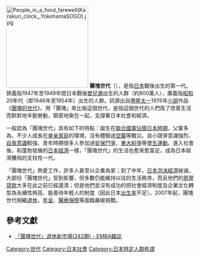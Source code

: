 {{Expand|time=2014-06-19T17:20:57+00:00}} 
[[File:People_in_a_fond_farewell(Karakuri_clock,_YokohamaSOGO).jpg|220px]]
'''團塊世代'''（{{jpn|j=団塊の世代|hg=だんかいのせだい|rm=Dankai no Sedai|f=y}}），是指[[日本|日本]]戰後出生的第一代。狹義指1947年至1949年間日本戰後[[嬰兒潮|嬰兒潮]]出生的人群（約800萬人），廣義指[[昭和|昭和]]20年代（即1946年至1954年）出生的人群。詞源出自[[堺屋太一|堺屋太一]]1976年[[小說|小說]]作品《[[團塊的世代|團塊的世代]]》。用「團塊」來比喻這個世代，是指這個世代的人們爲了改善生活而默默地辛勤勞動，緊密地聚在一起，支撐著日本社會和經濟。

一般認為「團塊世代」具有如下的特點：誕生在[[同盟國軍事佔領日本|聯合國軍佔領日本時期]]，父輩多為{{Link-ja|戰中派|戦中派|軍人}}，不少人成長在[[单亲家庭|单亲家庭]]的環境，沒有體驗過[[东京大轰炸|空襲]]等戰災。自小競爭意識強烈、[[自我意識|自我意識]]較強、青年時期很多人參加過[[安保鬥爭|安保鬥爭]]、[[東京大學事件|東大紛爭]]等[[學生運動|學生運動]]。進入社會後，和蓬勃發展的[[日本經濟|日本經濟]]一樣，「團塊世代」的生活也愈來愈富足，成為日本經濟騰飛的支柱性一代。

「團塊世代」熱愛工作，許多人甚至以企業為家；到了中年，[[日本泡沫經濟|日本泡沫經濟]]破滅，大部份「團塊世代」受到影響，但多數仍能維持以往的生活秩序，而且他們的[[房屋貸款|房屋貸款]]大多在此之前已經還清；但是他們並沒有成功的把社會經濟制度及企業文化轉型為永續性夠高、能善待年輕人的制度（因此日本[[出生率|出生率]]不足）。2007年起，團塊世代相繼[[退休|退休]]，[[年金|年金]]、[[醫療保險|醫療保險]]等面臨嚴峻挑戰。

==參考文獻==
{{reflist}}
*[https://web.archive.org/web/20141006130336/http://www.emba.com.tw/ShowArticleCon.asp?artid=5311 「團塊世代」退休新市場(242期) - EMBA雜誌]
{{青壯年的發展}}
[[Category:世代|Category:世代]]
[[Category:日本社會|Category:日本社會]]
[[Category:日本特定人群称谓|Category:日本特定人群称谓]]